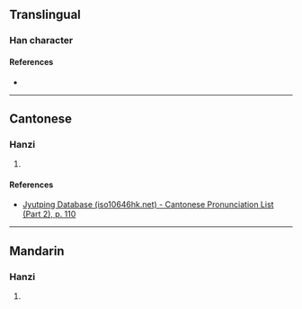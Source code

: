 {{character info}}
==Translingual==

===Han character===
{{Han char|rn=61|rad=心|as=12|sn=15|four=|canj=PNOT|ids=⿰忄登}}

====References====
* {{Han ref|kx=0402.200|dkj=11214|dj=0742.220|hdz=42357.090|uh=6195|ud=24981}}

----

==Cantonese==

===Hanzi===
{{yue-hanzi|jyut=[[cing4]]|y=ching4}}

# {{rfdef|yue|sort=心12}}

====References====
* [http://www.iso10646hk.net/jp/document/download.jsp Jyutping Database (iso10646hk.net) - Cantonese Pronunciation List (Part 2), p. 110]

----

==Mandarin==

===Hanzi===
{{cmn-hanzi|pin=[[chéng]] ([[cheng2]])|wg=ch'eng<sup>2</sup>}}

# {{rfdef|cmn|sort=心12}}